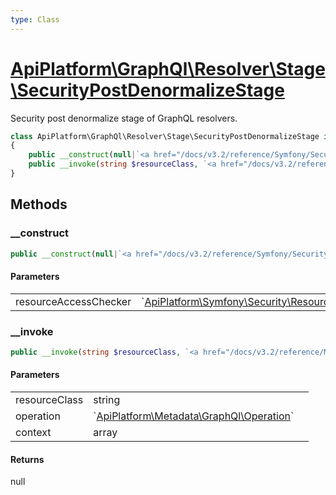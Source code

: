 ```yaml
---
type: Class
---
```


# [ApiPlatform\GraphQl\Resolver\Stage\SecurityPostDenormalizeStage](/docs/v3.2/reference/GraphQl/Resolver/Stage/SecurityPostDenormalizeStage)

Security post denormalize stage of GraphQL resolvers.


```php
class ApiPlatform\GraphQl\Resolver\Stage\SecurityPostDenormalizeStage implements `<a href="/docs/v3.2/reference/GraphQl/Resolver/Stage/SecurityPostDenormalizeStageInterface">ApiPlatform\GraphQl\Resolver\Stage\SecurityPostDenormalizeStageInterface</a>`
{
    public __construct(null|`<a href="/docs/v3.2/reference/Symfony/Security/ResourceAccessCheckerInterface">ApiPlatform\Symfony\Security\ResourceAccessCheckerInterface</a>` $resourceAccessChecker)
    public __invoke(string $resourceClass, `<a href="/docs/v3.2/reference/Metadata/GraphQl/Operation">ApiPlatform\Metadata\GraphQl\Operation</a>` $operation, array $context): null
}
```
## Methods

### __construct



```php
public __construct(null|`<a href="/docs/v3.2/reference/Symfony/Security/ResourceAccessCheckerInterface">ApiPlatform\Symfony\Security\ResourceAccessCheckerInterface</a>` $resourceAccessChecker)
```

#### Parameters

<table><tbody>
<tr><td>resourceAccessChecker</td><td>`<a href="/docs/v3.2/reference/Symfony/Security/ResourceAccessCheckerInterface">ApiPlatform\Symfony\Security\ResourceAccessCheckerInterface</a>`</td><td></td></tr>
</tbody>
</table>

### __invoke



```php
public __invoke(string $resourceClass, `<a href="/docs/v3.2/reference/Metadata/GraphQl/Operation">ApiPlatform\Metadata\GraphQl\Operation</a>` $operation, array $context): null
```

#### Parameters

<table><tbody>
<tr><td>resourceClass</td><td>string</td><td></td></tr><tr><td>operation</td><td>`<a href="/docs/v3.2/reference/Metadata/GraphQl/Operation">ApiPlatform\Metadata\GraphQl\Operation</a>`</td><td></td></tr><tr><td>context</td><td>array</td><td></td></tr>
</tbody>
</table>

#### Returns

null
